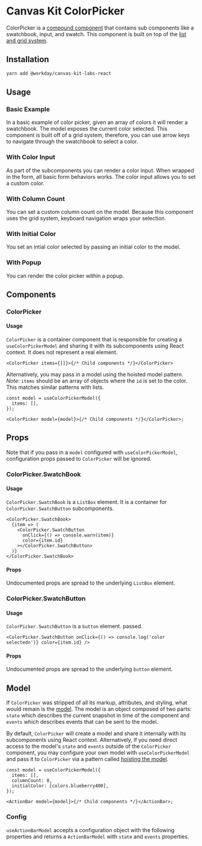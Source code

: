 


<Meta title="Labs/Color Picker/React" component={ColorPicker} />

# Canvas Kit ColorPicker

ColorPicker is a
[compound component](/getting-started/for-developers/resources/compound-components/) that contains
sub components like a swatchbook, input, and swatch. This component is built on top of the
[list and grid system](/docs/welcome-dev-docs-collections--basic-grid).

## Installation

```sh
yarn add @workday/canvas-kit-labs-react
```

## Usage

### Basic Example

In a basic example of color picker, given an array of colors it will render a swatchbook. The model
exposes the current color selected. This component is built off of a grid system, therefore, you can
use arrow keys to navigate through the swatchbook to select a color.

<ExampleCodeBlock code={Basic} />

### With Color Input

As part of the subcomponents you can render a color input. When wrapped in the form, all basic form
behaviors works. The color input allows you to set a custom color.

<ExampleCodeBlock code={WithColorInput} />

### With Column Count

You can set a custom column count on the model. Because this component uses the grid system,
keyboard navigation wraps your selection.

<ExampleCodeBlock code={WithCustomColumnCount} />

### With Initial Color

You set an intial color selected by passing an initial color to the model.

<ExampleCodeBlock code={WithInitialColor} />

### With Popup

You can render the color picker within a popup.

<ExampleCodeBlock code={WithPopup} />

## Components

### ColorPicker

#### Usage

`ColorPicker` is a container component that is responsible for creating a `useColorPickerModel` and
sharing it with its subcomponents using React context. It does not represent a real element.

```tsx
<ColorPicker items={[]}>{/* Child components */}</ColorPicker>
```

Alternatively, you may pass in a model using the hoisted model pattern. _Note_: `items` should be an
array of objects where the `id` is set to the color. This matches similar patterns with lists.

```tsx
const model = useColorPickerModel({
  items: [],
});

<ColorPicker model={model}>{/* Child components */}</ColorPicker>;
```

## Props

Note that if you pass in a `model` configured with `useColorPickerModel`, configuration props passed
to `ColorPicker` will be ignored.

<ArgsTable of={ColorPicker} />

### ColorPicker.SwatchBook

#### Usage

`ColorPicker.SwatchBook` is a `ListBox` element. It is a container for `ColorPicker.SwatchButton`
subcomponents.

```tsx
<ColorPicker.SwatchBook>
  {item => (
    <ColorPicker.SwatchButton
      onClick={() => console.warn(item)}
      color={item.id}
    ></ColorPicker.SwatchButton>
  )}
</ColorPicker.SwatchBook>
```

#### Props

Undocumented props are spread to the underlying `ListBox` element.

<ArgsTable of={ColorPicker.SwatchBook} />

### ColorPicker.SwatchButton

#### Usage

`ColorPicker.SwatchButton` is a `button` element. passed.

```tsx
<ColorPicker.SwatchButton onClick={() => console.log('color selectedn')} color={item.id} />
```

#### Props

Undocumented props are spread to the underlying `button` element.

<ArgsTable of={ColorPicker.Swatch} />

## Model

If `ColorPicker` was stripped of all its markup, attributes, and styling, what would remain is the
[model](/getting-started/for-developers/resources/compound-components/#models). The model is an
object composed of two parts: `state` which describes the current snapshot in time of the component
and `events` which describes events that can be sent to the model.

By default, `ColorPicker` will create a model and share it internally with its subcomponents using
React context. Alternatively, if you need direct access to the model's `state` and `events` outside
of the `ColorPicker` component, you may configure your own model with `useColorPickerModel` and pass
it to `ColorPicker` via a pattern called
[hoisting the model](/getting-started/for-developers/resources/compound-components/#configuring-a-model).

```tsx
const model = useColorPickerModel({
  items: [],
  columnCount: 8,
  initialColor: [colors.blueberry400],
});

<ActionBar model={model}>{/* Child components */}</ActionBar>;
```

### Config

`useActionBarModel` accepts a configuration object with the following properties and returns a
`ActionBarModel` with `state` and `events` properties.
